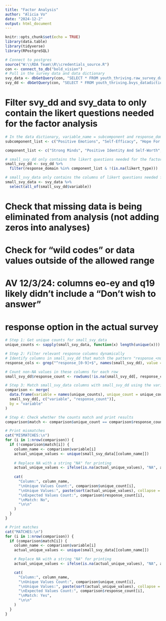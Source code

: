 ```yaml
---
title: "Factor Analysis"
author: "Alicia Vo"
date: "2024-12-2"
output: html_document
---
```


```r
knitr::opts_chunk$set(echo = TRUE)
library(data.table)
library(tidyverse)
library(RPostgreSQL)

# Connect to postgres
source("W:\\RDA Team\\R\\credentials_source.R")
con <- connect_to_db("bold_vision")
# Pull in the survey data and data dictionary
svy_data <- dbGetQuery(con, "SELECT * FROM youth_thriving.raw_survey_data")
svy_dd <- dbGetQuery(con, "SELECT * FROM youth_thriving.bvys_datadictionary_2024")
```
# Filter svy_dd and svy_data to only contain the likert questions needed for the factor analysis
```r
# In the data dictionary, variable_name = subcomponent and response_domain = component
subcomponent_list <- c("Positive Emotions", "Self-Efficacy", "Hope For The Future", "Growth Mindset", "Psychological Distress", "Sparks", "Relationships/Support", "Freedom To Explore The Self", "Connectedness", "Critical Action", "Safe Access To Public Spaces For Social, Cultural, And Literary Opportunities", "Cultural Identity And Connection", "Experiences Of Racism And Discrimination", "Microaggressions", "Structural Racism", "Personal Safety")

component_list <- c("Strong Minds", "Positive Identity And Self-Worth", "Caring Families And Relationships", "Vibrant Communities", "Cultural Identity", "Racial Justice, Equity, And Inclusion", "Safety")

# small_svy_dd only contains the likert questions needed for the factor analysis
small_svy_dd <- svy_dd %>%
  filter(response_domain %in% component_list & !(is.na(likert_type)))

# small_svy_data only contains the columns of likert questions needed for the factor analysis
small_svy_data <- svy_data %>%
  select(all_of(small_svy_dd$variable))
```

# Check that missing data is being eliminated from analysis (not adding zeros into analyses)
# Check for “wild codes” or data values outside of the allowed range
# AV 12/3/24: columns eo-ey and q19 likely didn't include a "Don't wish to answer" 
# response option in the actual survey
```r
# Step 1: Get unique counts for small_svy_data
unique_counts <- sapply(small_svy_data, function(x) length(unique(x)))

# Step 2: Filter relevant response columns dynamically
# Identify columns in small_svy_dd that match the pattern "response_<number>"
response_cols <- grep("^response_[0-9]+$", names(small_svy_dd), value = TRUE)

# Count non-NA values in these columns for each row
small_svy_dd$response_count <- rowSums(!is.na(small_svy_dd[, response_cols]))

# Step 3: Match small_svy_data columns with small_svy_dd using the variable column
comparison <- merge(
  data.frame(variable = names(unique_counts), unique_count = unique_counts),
  small_svy_dd[, c("variable", "response_count")],
  by = "variable"
)

# Step 4: Check whether the counts match and print results
comparison$match <- comparison$unique_count == comparison$response_count

# Print mismatches
cat("MISMATCHES:\n")
for (i in 1:nrow(comparison)) {
  if (!comparison$match[i]) {
    column_name <- comparison$variable[i]
    actual_unique_values <- unique(small_svy_data[[column_name]])
    
    # Replace NA with a string "NA" for printing
    actual_unique_values <- ifelse(is.na(actual_unique_values), "NA", actual_unique_values)
    
    cat(
      "Column:", column_name, 
      "\nUnique Values Count:", comparison$unique_count[i], 
      "\nUnique Values:", paste(sort(actual_unique_values), collapse = ", "), 
      "\nExpected Values Count:", comparison$response_count[i], 
      "\nMatch: No", 
      "\n\n"
    )
  }
}

# Print matches
cat("MATCHES:\n")
for (i in 1:nrow(comparison)) {
  if (comparison$match[i]) {
    column_name <- comparison$variable[i]
    actual_unique_values <- unique(small_svy_data[[column_name]])

    # Replace NA with a string "NA" for printing
    actual_unique_values <- ifelse(is.na(actual_unique_values), "NA", actual_unique_values)

    cat(
      "Column:", column_name,
      "\nUnique Values Count:", comparison$unique_count[i],
      "\nUnique Values:", paste(sort(actual_unique_values), collapse = ", "),
      "\nExpected Values Count:", comparison$response_count[i],
      "\nMatch: Yes",
      "\n\n"
    )
  }
}
```

```r

```



